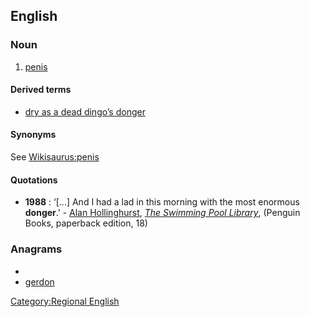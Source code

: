 ==English==

===Noun===
{{en-noun}}

# {{context|British|Africa|Australia|informal|lang=en}} [[penis]]

====Derived terms====
* [[dry as a dead dingo's donger|dry as a dead dingo’s donger]]

====Synonyms====
See [[Wikisaurus:penis]]

====Quotations====
*'''1988''' : ‘[...] And I had a lad in this morning with the most enormous '''donger'''.’ - [[w:Alan Hollinghurst|Alan Hollinghurst]], ''[[w:The Swimming Pool Library|The Swimming Pool Library]]'', (Penguin Books, paperback edition, 18)

===Anagrams===
* {{alphagram|degnor}}
* [[gerdon#English|gerdon]]


[[Category:Regional English]]